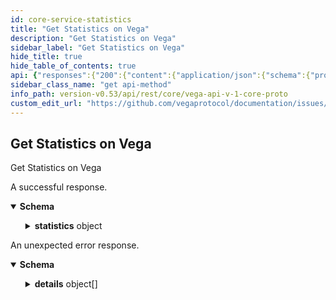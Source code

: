 ```yaml
---
id: core-service-statistics
title: "Get Statistics on Vega"
description: "Get Statistics on Vega"
sidebar_label: "Get Statistics on Vega"
hide_title: true
hide_table_of_contents: true
api: {"responses":{"200":{"content":{"application/json":{"schema":{"properties":{"statistics":{"properties":{"accountSubscriptions":{"format":"int64","title":"Current number of stream subscribers to account data","type":"integer"},"appVersion":{"title":"The version of the Vega node software","type":"string"},"appVersionHash":{"title":"The version hash of the Vega node software","type":"string"},"averageOrdersPerBlock":{"format":"uint64","title":"Average orders per block","type":"string"},"averageTxBytes":{"format":"uint64","title":"Average transaction size in bytes","type":"string"},"backlogLength":{"format":"uint64","title":"Current backlog length (number of transactions) that are waiting to be included in a block","type":"string"},"blockDuration":{"format":"uint64","title":"Current block duration, in nanoseconds","type":"string"},"blockHash":{"title":"Current block hash","type":"string"},"blockHeight":{"format":"uint64","title":"Current block height as reported by the Vega blockchain","type":"string"},"candleSubscriptions":{"format":"int64","title":"Current number of stream subscribers to candle-stick data","type":"integer"},"chainId":{"title":"Unique identifier for the underlying Vega blockchain","type":"string"},"chainVersion":{"title":"The version of the underlying Vega blockchain","type":"string"},"currentTime":{"title":"Current system date and time formatted in ISO-8601 datetime format with nanosecond precision","type":"string"},"genesisTime":{"title":"Genesis block date and time formatted in ISO-8601 datetime format with nanosecond precision","type":"string"},"marketDataSubscriptions":{"format":"int64","title":"Current number of stream subscribers to market data","type":"integer"},"marketDepthSubscriptions":{"format":"int64","title":"Current number of stream subscribers to market depth data","type":"integer"},"marketDepthUpdatesSubscriptions":{"format":"int64","title":"Current number of stream subscribers to market depth update data","type":"integer"},"orderSubscriptions":{"format":"int64","title":"Current number of stream subscribers to order data","type":"integer"},"ordersPerSecond":{"format":"uint64","title":"Orders processed per second","type":"string"},"positionsSubscriptions":{"format":"int64","title":"Current number of stream subscribers to positions data","type":"integer"},"status":{"title":"Status of the connection to the Vega blockchain\n- See [`ChainStatus`](#vega.ChainStatus)","default":"CHAIN_STATUS_UNSPECIFIED","description":"- CHAIN_STATUS_UNSPECIFIED: Default value, always invalid\n - CHAIN_STATUS_DISCONNECTED: Blockchain is disconnected\n - CHAIN_STATUS_REPLAYING: Blockchain is replaying historic transactions\n - CHAIN_STATUS_CONNECTED: Blockchain is connected and receiving transactions","enum":["CHAIN_STATUS_UNSPECIFIED","CHAIN_STATUS_DISCONNECTED","CHAIN_STATUS_REPLAYING","CHAIN_STATUS_CONNECTED"],"type":"string"},"totalAmendOrder":{"format":"uint64","title":"Total number of order amendments since genesis (on all markets)","type":"string"},"totalCancelOrder":{"format":"uint64","title":"Total number of order cancellations since genesis (on all markets)","type":"string"},"totalCreateOrder":{"format":"uint64","title":"Total number of order submissions since genesis (on all markets)","type":"string"},"totalMarkets":{"format":"uint64","title":"Total markets on this Vega network","type":"string"},"totalOrders":{"format":"uint64","title":"Total number of orders processed since genesis (on all markets)","type":"string"},"totalPeers":{"format":"uint64","title":"Total number of connected peers to this node","type":"string"},"totalTrades":{"format":"uint64","title":"Total number of trades emitted since genesis (on all markets)","type":"string"},"tradeSubscriptions":{"format":"int64","title":"Current number of stream subscribers to trade data","type":"integer"},"tradesPerSecond":{"format":"uint64","title":"Trades emitted per second","type":"string"},"txPerBlock":{"format":"uint64","title":"Transactions per block","type":"string"},"uptime":{"title":"Total uptime for this node formatted in ISO-8601 datetime format with nanosecond precision","type":"string"},"vegaTime":{"title":"Current Vega date and time formatted in ISO-8601 datetime format with nanosecond precision","type":"string"}},"title":"Vega domain specific statistics as reported by the node the caller is connected to","type":"object"}},"type":"object","title":"v1StatisticsResponse"}}},"description":"A successful response."},"default":{"content":{"application/json":{"schema":{"properties":{"code":{"format":"int32","type":"integer"},"details":{"items":{"additionalProperties":{},"properties":{"@type":{"type":"string"}},"type":"object","title":"protobufAny"},"type":"array"},"message":{"type":"string"}},"type":"object","title":"googlerpcStatus"}}},"description":"An unexpected error response."}},"tags":["CoreService"],"operationId":"CoreService_Statistics","description":"Get Statistics on Vega","method":"get","path":"/statistics","servers":[{"url":"https://vega.xprv.io/datanode","description":"vega.xprv.io"}],"info":{"title":"vega/api/v1/core.proto","version":"0.53.0"},"postman":{"name":"Get Statistics on Vega","description":{"type":"text/plain"},"url":{"path":["statistics"],"host":["{{baseUrl}}"],"query":[],"variable":[]},"header":[{"key":"Accept","value":"application/json"}],"method":"GET"}}
sidebar_class_name: "get api-method"
info_path: version-v0.53/api/rest/core/vega-api-v-1-core-proto
custom_edit_url: "https://github.com/vegaprotocol/documentation/issues/new?labels=documentation&title=[Documentation] Requesting changes to 'Get Statistics on Vega' (core-service-statistics)"
---
```



## Get Statistics on Vega



Get Statistics on Vega

<div><ApiTabs><TabItem label={"200"} value={"200"}><div>

A successful response.

</div><div><MimeTabs schemaType={"response"}><TabItem label={"application/json"} value={"application/json"}><SchemaTabs><TabItem label={"Schema"} value={"Schema"}><details style={{}} data-collapsed={false} open={true}><summary style={{"textAlign":"left"}}><strong>Schema</strong></summary><div style={{"textAlign":"left","marginLeft":"1rem"}}></div><ul style={{"marginLeft":"1rem"}}><SchemaItem collapsible={true} className={"schemaItem"}><details style={{}}><summary style={{}}><strong>statistics</strong><span style={{"opacity":"0.6"}}> object</span></summary><div style={{"marginLeft":"1rem"}}><SchemaItem collapsible={false} name={"accountSubscriptions"} required={false} schemaName={"int64"} qualifierMessage={undefined} schema={{"format":"int64","title":"Current number of stream subscribers to account data","type":"integer"}}></SchemaItem><SchemaItem collapsible={false} name={"appVersion"} required={false} schemaName={"The version of the Vega node software"} qualifierMessage={undefined} schema={{"title":"The version of the Vega node software","type":"string"}}></SchemaItem><SchemaItem collapsible={false} name={"appVersionHash"} required={false} schemaName={"The version hash of the Vega node software"} qualifierMessage={undefined} schema={{"title":"The version hash of the Vega node software","type":"string"}}></SchemaItem><SchemaItem collapsible={false} name={"averageOrdersPerBlock"} required={false} schemaName={"uint64"} qualifierMessage={undefined} schema={{"format":"uint64","title":"Average orders per block","type":"string"}}></SchemaItem><SchemaItem collapsible={false} name={"averageTxBytes"} required={false} schemaName={"uint64"} qualifierMessage={undefined} schema={{"format":"uint64","title":"Average transaction size in bytes","type":"string"}}></SchemaItem><SchemaItem collapsible={false} name={"backlogLength"} required={false} schemaName={"uint64"} qualifierMessage={undefined} schema={{"format":"uint64","title":"Current backlog length (number of transactions) that are waiting to be included in a block","type":"string"}}></SchemaItem><SchemaItem collapsible={false} name={"blockDuration"} required={false} schemaName={"uint64"} qualifierMessage={undefined} schema={{"format":"uint64","title":"Current block duration, in nanoseconds","type":"string"}}></SchemaItem><SchemaItem collapsible={false} name={"blockHash"} required={false} schemaName={"Current block hash"} qualifierMessage={undefined} schema={{"title":"Current block hash","type":"string"}}></SchemaItem><SchemaItem collapsible={false} name={"blockHeight"} required={false} schemaName={"uint64"} qualifierMessage={undefined} schema={{"format":"uint64","title":"Current block height as reported by the Vega blockchain","type":"string"}}></SchemaItem><SchemaItem collapsible={false} name={"candleSubscriptions"} required={false} schemaName={"int64"} qualifierMessage={undefined} schema={{"format":"int64","title":"Current number of stream subscribers to candle-stick data","type":"integer"}}></SchemaItem><SchemaItem collapsible={false} name={"chainId"} required={false} schemaName={"Unique identifier for the underlying Vega blockchain"} qualifierMessage={undefined} schema={{"title":"Unique identifier for the underlying Vega blockchain","type":"string"}}></SchemaItem><SchemaItem collapsible={false} name={"chainVersion"} required={false} schemaName={"The version of the underlying Vega blockchain"} qualifierMessage={undefined} schema={{"title":"The version of the underlying Vega blockchain","type":"string"}}></SchemaItem><SchemaItem collapsible={false} name={"currentTime"} required={false} schemaName={"Current system date and time formatted in ISO-8601 datetime format with nanosecond precision"} qualifierMessage={undefined} schema={{"title":"Current system date and time formatted in ISO-8601 datetime format with nanosecond precision","type":"string"}}></SchemaItem><SchemaItem collapsible={false} name={"genesisTime"} required={false} schemaName={"Genesis block date and time formatted in ISO-8601 datetime format with nanosecond precision"} qualifierMessage={undefined} schema={{"title":"Genesis block date and time formatted in ISO-8601 datetime format with nanosecond precision","type":"string"}}></SchemaItem><SchemaItem collapsible={false} name={"marketDataSubscriptions"} required={false} schemaName={"int64"} qualifierMessage={undefined} schema={{"format":"int64","title":"Current number of stream subscribers to market data","type":"integer"}}></SchemaItem><SchemaItem collapsible={false} name={"marketDepthSubscriptions"} required={false} schemaName={"int64"} qualifierMessage={undefined} schema={{"format":"int64","title":"Current number of stream subscribers to market depth data","type":"integer"}}></SchemaItem><SchemaItem collapsible={false} name={"marketDepthUpdatesSubscriptions"} required={false} schemaName={"int64"} qualifierMessage={undefined} schema={{"format":"int64","title":"Current number of stream subscribers to market depth update data","type":"integer"}}></SchemaItem><SchemaItem collapsible={false} name={"orderSubscriptions"} required={false} schemaName={"int64"} qualifierMessage={undefined} schema={{"format":"int64","title":"Current number of stream subscribers to order data","type":"integer"}}></SchemaItem><SchemaItem collapsible={false} name={"ordersPerSecond"} required={false} schemaName={"uint64"} qualifierMessage={undefined} schema={{"format":"uint64","title":"Orders processed per second","type":"string"}}></SchemaItem><SchemaItem collapsible={false} name={"positionsSubscriptions"} required={false} schemaName={"int64"} qualifierMessage={undefined} schema={{"format":"int64","title":"Current number of stream subscribers to positions data","type":"integer"}}></SchemaItem><SchemaItem collapsible={false} name={"status"} required={false} schemaName={"Status of the connection to the Vega blockchain\n- See [`ChainStatus`](#vega.ChainStatus)"} qualifierMessage={"**Possible values:** [`CHAIN_STATUS_UNSPECIFIED`, `CHAIN_STATUS_DISCONNECTED`, `CHAIN_STATUS_REPLAYING`, `CHAIN_STATUS_CONNECTED`]"} schema={{"title":"Status of the connection to the Vega blockchain\n- See [`ChainStatus`](#vega.ChainStatus)","default":"CHAIN_STATUS_UNSPECIFIED","description":"- CHAIN_STATUS_UNSPECIFIED: Default value, always invalid\n - CHAIN_STATUS_DISCONNECTED: Blockchain is disconnected\n - CHAIN_STATUS_REPLAYING: Blockchain is replaying historic transactions\n - CHAIN_STATUS_CONNECTED: Blockchain is connected and receiving transactions","enum":["CHAIN_STATUS_UNSPECIFIED","CHAIN_STATUS_DISCONNECTED","CHAIN_STATUS_REPLAYING","CHAIN_STATUS_CONNECTED"],"type":"string"}}></SchemaItem><SchemaItem collapsible={false} name={"totalAmendOrder"} required={false} schemaName={"uint64"} qualifierMessage={undefined} schema={{"format":"uint64","title":"Total number of order amendments since genesis (on all markets)","type":"string"}}></SchemaItem><SchemaItem collapsible={false} name={"totalCancelOrder"} required={false} schemaName={"uint64"} qualifierMessage={undefined} schema={{"format":"uint64","title":"Total number of order cancellations since genesis (on all markets)","type":"string"}}></SchemaItem><SchemaItem collapsible={false} name={"totalCreateOrder"} required={false} schemaName={"uint64"} qualifierMessage={undefined} schema={{"format":"uint64","title":"Total number of order submissions since genesis (on all markets)","type":"string"}}></SchemaItem><SchemaItem collapsible={false} name={"totalMarkets"} required={false} schemaName={"uint64"} qualifierMessage={undefined} schema={{"format":"uint64","title":"Total markets on this Vega network","type":"string"}}></SchemaItem><SchemaItem collapsible={false} name={"totalOrders"} required={false} schemaName={"uint64"} qualifierMessage={undefined} schema={{"format":"uint64","title":"Total number of orders processed since genesis (on all markets)","type":"string"}}></SchemaItem><SchemaItem collapsible={false} name={"totalPeers"} required={false} schemaName={"uint64"} qualifierMessage={undefined} schema={{"format":"uint64","title":"Total number of connected peers to this node","type":"string"}}></SchemaItem><SchemaItem collapsible={false} name={"totalTrades"} required={false} schemaName={"uint64"} qualifierMessage={undefined} schema={{"format":"uint64","title":"Total number of trades emitted since genesis (on all markets)","type":"string"}}></SchemaItem><SchemaItem collapsible={false} name={"tradeSubscriptions"} required={false} schemaName={"int64"} qualifierMessage={undefined} schema={{"format":"int64","title":"Current number of stream subscribers to trade data","type":"integer"}}></SchemaItem><SchemaItem collapsible={false} name={"tradesPerSecond"} required={false} schemaName={"uint64"} qualifierMessage={undefined} schema={{"format":"uint64","title":"Trades emitted per second","type":"string"}}></SchemaItem><SchemaItem collapsible={false} name={"txPerBlock"} required={false} schemaName={"uint64"} qualifierMessage={undefined} schema={{"format":"uint64","title":"Transactions per block","type":"string"}}></SchemaItem><SchemaItem collapsible={false} name={"uptime"} required={false} schemaName={"Total uptime for this node formatted in ISO-8601 datetime format with nanosecond precision"} qualifierMessage={undefined} schema={{"title":"Total uptime for this node formatted in ISO-8601 datetime format with nanosecond precision","type":"string"}}></SchemaItem><SchemaItem collapsible={false} name={"vegaTime"} required={false} schemaName={"Current Vega date and time formatted in ISO-8601 datetime format with nanosecond precision"} qualifierMessage={undefined} schema={{"title":"Current Vega date and time formatted in ISO-8601 datetime format with nanosecond precision","type":"string"}}></SchemaItem></div></details></SchemaItem></ul></details></TabItem><TabItem label={"Example (from schema)"} value={"Example (from schema)"}><ResponseSamples responseExample={"{\n  \"statistics\": {\n    \"accountSubscriptions\": 0,\n    \"appVersion\": \"string\",\n    \"appVersionHash\": \"string\",\n    \"averageOrdersPerBlock\": \"string\",\n    \"averageTxBytes\": \"string\",\n    \"backlogLength\": \"string\",\n    \"blockDuration\": \"string\",\n    \"blockHash\": \"string\",\n    \"blockHeight\": \"string\",\n    \"candleSubscriptions\": 0,\n    \"chainId\": \"string\",\n    \"chainVersion\": \"string\",\n    \"currentTime\": \"string\",\n    \"genesisTime\": \"string\",\n    \"marketDataSubscriptions\": 0,\n    \"marketDepthSubscriptions\": 0,\n    \"marketDepthUpdatesSubscriptions\": 0,\n    \"orderSubscriptions\": 0,\n    \"ordersPerSecond\": \"string\",\n    \"positionsSubscriptions\": 0,\n    \"status\": \"CHAIN_STATUS_UNSPECIFIED\",\n    \"totalAmendOrder\": \"string\",\n    \"totalCancelOrder\": \"string\",\n    \"totalCreateOrder\": \"string\",\n    \"totalMarkets\": \"string\",\n    \"totalOrders\": \"string\",\n    \"totalPeers\": \"string\",\n    \"totalTrades\": \"string\",\n    \"tradeSubscriptions\": 0,\n    \"tradesPerSecond\": \"string\",\n    \"txPerBlock\": \"string\",\n    \"uptime\": \"string\",\n    \"vegaTime\": \"string\"\n  }\n}"} language={"json"}></ResponseSamples></TabItem></SchemaTabs></TabItem></MimeTabs></div></TabItem><TabItem label={"default"} value={"default"}><div>

An unexpected error response.

</div><div><MimeTabs schemaType={"response"}><TabItem label={"application/json"} value={"application/json"}><SchemaTabs><TabItem label={"Schema"} value={"Schema"}><details style={{}} data-collapsed={false} open={true}><summary style={{"textAlign":"left"}}><strong>Schema</strong></summary><div style={{"textAlign":"left","marginLeft":"1rem"}}></div><ul style={{"marginLeft":"1rem"}}><SchemaItem collapsible={false} name={"code"} required={false} schemaName={"int32"} qualifierMessage={undefined} schema={{"format":"int32","type":"integer"}}></SchemaItem><SchemaItem collapsible={true} className={"schemaItem"}><details style={{}}><summary style={{}}><strong>details</strong><span style={{"opacity":"0.6"}}> object[]</span></summary><div style={{"marginLeft":"1rem"}}><li><div style={{"fontSize":"var(--ifm-code-font-size)","opacity":"0.6","marginLeft":"-.5rem","paddingBottom":".5rem"}}>Array [</div></li><SchemaItem collapsible={false} name={"@type"} required={false} schemaName={"string"} qualifierMessage={undefined} schema={{"type":"string"}}></SchemaItem><li><div style={{"fontSize":"var(--ifm-code-font-size)","opacity":"0.6","marginLeft":"-.5rem"}}>]</div></li></div></details></SchemaItem><SchemaItem collapsible={false} name={"message"} required={false} schemaName={"string"} qualifierMessage={undefined} schema={{"type":"string"}}></SchemaItem></ul></details></TabItem><TabItem label={"Example (from schema)"} value={"Example (from schema)"}><ResponseSamples responseExample={"{\n  \"code\": 0,\n  \"details\": [\n    {\n      \"@type\": \"string\"\n    }\n  ],\n  \"message\": \"string\"\n}"} language={"json"}></ResponseSamples></TabItem></SchemaTabs></TabItem></MimeTabs></div></TabItem></ApiTabs></div>
